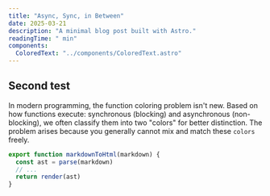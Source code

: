 ```yaml
---
title: "Async, Sync, in Between"
date: 2025-03-21
description: "A minimal blog post built with Astro."
readingTime: " min"
components:
  ColoredText: "../components/ColoredText.astro"
---
```


## Second test

In modern programming, the function <ColoredText text="coloring" color="red"/> coloring problem isn't new. Based on how functions execute: synchronous (blocking) and asynchronous (non-blocking), we often classify them into two "colors" for better distinction. The problem arises because you generally cannot mix and match these ```colors``` freely.

```js
export function markdownToHtml(markdown) {
  const ast = parse(markdown)
  // ...
  return render(ast)
}
```